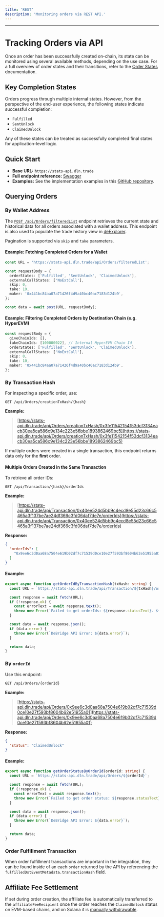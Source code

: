 ```yaml
---
title: 'REST'
description: 'Monitoring orders via REST API.'
---
```


---

# Tracking Orders via API

Once an order has been successfully created on-chain, its state can be monitored using several available methods, depending on the use case. For a
full overview of order states and their transitions, refer to the [Order States](dln-dropdown/integration-guidelines/api/monitoring-orders/order-states) documentation.

## Key Completion States

Orders progress through multiple internal states. However, from the perspective of the end-user experience, the following states indicate successful completion:
- `Fulfilled`
- `SentUnlock`
- `ClaimedUnlock`

<Tip>

Any of these states can be treated as successfully completed final states for application-level logic.

</Tip>

## Quick Start
- **Base URL:** `https://stats-api.dln.trade`
- **Full endpoint reference:** [Swagger](/api-reference/orders/get-order-by-events-by-orderid)
- **Examples:** See the implementation examples in this [GitHub
  repository](https://github.com/debridge-finance/api-integrator-example/tree/master/src/scripts/orders/queries).

## Querying Orders

### By Wallet Address

The [`POST /api/Orders/filteredList`](/api-reference/orders/get-filtered-list-of-orders-ordered-by-block-timestamp-desc-max-page-size:-100)
endpoint retrieves the current state and historical data for all orders associated with a wallet address. This endpoint is also used to populate the
trade history view in [deExplorer](https://app.debridge.finance/orders).

Pagination is supported via `skip` and `take` parameters.

#### Example: Fetching Completed Orders for a Wallet

```ts
const URL = 'https://stats-api.dln.trade/api/Orders/filteredList';

const requestBody = {
  orderStates: ['Fulfilled', 'SentUnlock', 'ClaimedUnlock'],
  externalCallStates: ['NoExtCall'],
  skip: 0,
  take: 10,
  maker: '0x441bc84aa07a71426f4d9a40bc40ac7183d124b9',
};

const data = await post(URL, requestBody);
```

#### Example: Filtering Completed Orders by Destination Chain (e.g. HyperEVM)

```ts
const requestBody = {
  giveChainIds: [],
  takeChainIds: [100000022], // Internal HyperEVM Chain Id
  orderStates: ['Fulfilled', 'SentUnlock', 'ClaimedUnlock'],
  externalCallStates: ['NoExtCall'],
  skip: 0,
  take: 10,
  maker: '0x441bc84aa07a71426f4d9a40bc40ac7183d124b9',
};
```

### By Transaction Hash

For inspecting a specific order, use:

```
GET /api/Orders/creationTxHash/{hash}
```

**Example:**

> [https://stats-api.dln.trade/api/Orders/creationTxHash/0x3fe11542154f53dcf3134eacb30ea5ca586c9e134c223e56bbe1893862469bc5](https://stats-api.dln.trade/api/Orders/creationTxHash/0x3fe11542154f53dcf3134eacb30ea5ca586c9e134c223e56bbe1893862469bc5)

<Warning>

If multiple orders were created in a single transaction, this endpoint returns data only for the **first** order.

</Warning>

#### Multiple Orders Created in the Same Transaction

To retrieve all order IDs:

```
GET /api/Transaction/{hash}/orderIds
```

**Example:**

> [https://stats-api.dln.trade/api/Transaction/0x40ee524d5bb9c4ecd8e55d23c66c5465a3f137be7ae24df366c3fd06daf7de7e/orderIds](https://stats-api.dln.trade/api/Transaction/0x40ee524d5bb9c4ecd8e55d23c66c5465a3f137be7ae24df366c3fd06daf7de7e/orderIds)

**Response:**

```json
{
  "orderIds": [
    "0x9ee6c3d0aa68a7504e619b02df7c71539d0ce10e27f593bf8604b62e51955a01"
  ]
}
```

#### Example:

```ts
export async function getOrderIdByTransactionHash(txHash: string) {
  const URL = `https://stats-api.dln.trade/api/Transaction/${txHash}/orderIds`;

  const response = await fetch(URL);
  if (!response.ok) {
    const errorText = await response.text();
    throw new Error(`Failed to get orderIds: ${response.statusText}. ${errorText}`);
  }

  const data = await response.json();
  if (data.error) {
    throw new Error(`DeBridge API Error: ${data.error}`);
  }

  return data;
}
```

### By `orderId`

Use this endpoint:

```
GET /api/Orders/{orderId}
```

**Example:**

> [https://stats-api.dln.trade/api/Orders/0x9ee6c3d0aa68a7504e619b02df7c71539d0ce10e27f593bf8604b62e51955a01](https://stats-api.dln.trade/api/Orders/0x9ee6c3d0aa68a7504e619b02df7c71539d0ce10e27f593bf8604b62e51955a01)

**Response:**

```json
{
  "status": "ClaimedUnlock"
}
```

#### Example:

```ts
export async function getOrderStatusByOrderId(orderId: string) {
  const URL = `https://stats-api.dln.trade/api/Orders/${orderId}`;

  const response = await fetch(URL);
  if (!response.ok) {
    const errorText = await response.text();
    throw new Error(`Failed to get order status: ${response.statusText}. ${errorText}`);
  }

  const data = await response.json();
  if (data.error) {
    throw new Error(`DeBridge API Error: ${data.error}`);
  }

  return data;
}
```

### Order Fulfillment Transaction

When order fulfillment transactions are important in the integration, they can be found inside of an each `order` returned by the API by referencing
the `fulfilledDstEventMetadata.transactionHash` field. 

## Affiliate Fee Settlement

If set during order creation, the affiliate fee is automatically transferred to the `affiliateFeeRecipient` once the order reaches the `ClaimedUnlock`
status on EVM-based chains, and on Solana it is [manually withdrawable](/affiliates/withdrawing-affiliate-fees).

